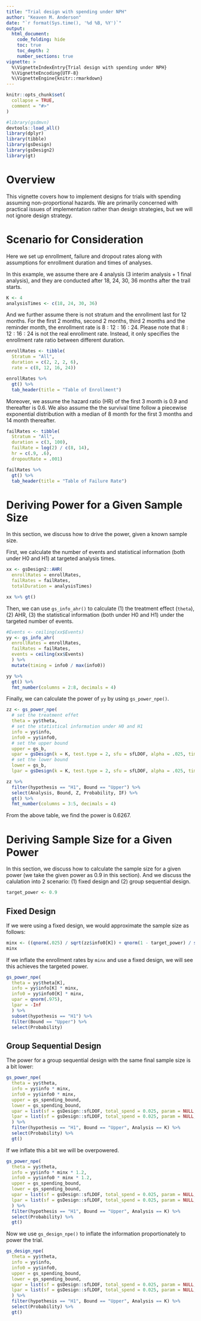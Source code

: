 ```yaml
---
title: "Trial design with spending under NPH"
author: "Keaven M. Anderson"
date: "`r format(Sys.time(), '%d %B, %Y')`"
output:
  html_document:
    code_folding: hide
    toc: true
    toc_depth: 2
    number_sections: true
vignette: >
  %\VignetteIndexEntry{Trial design with spending under NPH}
  %\VignetteEncoding{UTF-8}
  %\VignetteEngine{knitr::rmarkdown}
---
```


```r
knitr::opts_chunk$set(
  collapse = TRUE,
  comment = "#>"
)
```

```r
#library(gsdmvn)
devtools::load_all()
library(dplyr)
library(tibble)
library(gsDesign)
library(gsDesign2)
library(gt)
```

# Overview

This vignette covers how to implement designs for trials with spending assuming non-proportional hazards.
We are primarily concerned with practical issues of implementation rather than design strategies, but we will not ignore design strategy.

# Scenario for Consideration

Here we set up enrollment, failure and dropout rates along with assumptions for enrollment duration and times of analyses.

In this example, we assume there are 4 analysis (3 interim analysis + 1 final analysis), and they are conducted after 18, 24, 30, 36 months after the trail starts.
```r
K <- 4
analysisTimes <- c(18, 24, 30, 36)
```

And we further assume there is not stratum and the enrollment last for 12 months. 
For the first 2 months, second 2 months, third 2 months and the reminder month, the enrollment rate is $8:12:16:24$. 
Please note that $8:12:16:24$ is not the real enrollment rate. 
Instead, it only specifies the enrollment rate ratio between different duration.
```r
enrollRates <- tibble(
  Stratum = "All",
  duration = c(2, 2, 2, 6),
  rate = c(8, 12, 16, 24))

enrollRates %>% 
  gt() %>% 
  tab_header(title = "Table of Enrollment")
```

Moreover, we assume the hazard ratio (HR) of the first 3 month is 0.9 and thereafter is 0.6.
We also assume the the survival time follow a piecewise exponential distribution with a median of 8 month for the first 3 months and 14 month thereafter.
```r
failRates <- tibble(
  Stratum = "All",
  duration = c(3, 100),
  failRate = log(2) / c(8, 14),
  hr = c(.9, .6),
  dropoutRate = .001)

failRates %>% 
  gt() %>% 
  tab_header(title = "Table of Failure Rate")
```

# Deriving Power for a Given Sample Size

In this section, we discuss how to drive the power, given a known sample size.

First, we calculate the number of events and statistical information (both under H0 and H1) at targeted analysis times.

```r
xx <- gsDesign2::AHR(
  enrollRates = enrollRates, 
  failRates = failRates, 
  totalDuration = analysisTimes)

xx %>% gt()
```

Then, we can use `gs_info_ahr()` to calculate (1) the treatment effect (`theta`), (2) AHR, (3) the statistical information (both under H0 and H1) under the targeted number of events.

```r
#Events <- ceiling(xx$Events)
yy <- gs_info_ahr(
  enrollRates = enrollRates, 
  failRates = failRates, 
  events = ceiling(xx$Events)
  ) %>% 
  mutate(timing = info0 / max(info0))

yy %>% 
  gt() %>% 
  fmt_number(columns = 2:8, decimals = 4)
```

Finally, we can calculate the power of `yy` by using `gs_power_npe()`. 

```r
zz <- gs_power_npe(
  # set the treatment effet
  theta = yy$theta, 
  # set the statistical information under H0 and H1
  info = yy$info, 
  info0 = yy$info0,
  # set the upper bound
  upper = gs_b, 
  upar = gsDesign(k = K, test.type = 2, sfu = sfLDOF, alpha = .025, timing = yy$timing)$upper$bound,
  # set the lower bound
  lower = gs_b,
  lpar = gsDesign(k = K, test.type = 2, sfu = sfLDOF, alpha = .025, timing = yy$timing)$lower$bound)

zz %>% 
  filter(hypothesis == "H1", Bound == "Upper") %>%
  select(Analysis, Bound, Z, Probability, IF) %>% 
  gt() %>% 
  fmt_number(columns = 3:5, decimals = 4)
```
From the above table, we find the power is 0.6267.

# Deriving Sample Size for a Given Power

In this section, we discuss how to calculate the sample size for a given power (we take the given power as 0.9 in this section).
And we discuss the calulation into 2 scenario: (1) fixed design and (2) group sequential design.

```r
target_power <- 0.9
```

## Fixed Design

If we were using a fixed design, we would approximate the sample size as follows:

```r
minx <- ((qnorm(.025) / sqrt(zz$info0[K]) + qnorm(1 - target_power) / sqrt(zz$info[K])) / zz$theta[K])^2
minx
```

If we inflate the enrollment rates by `minx` and use a fixed design, we will see this achieves the targeted power.

```r
gs_power_npe(
  theta = yy$theta[K], 
  info = yy$info[K] * minx, 
  info0 = yy$info0[K] * minx,
  upar = qnorm(.975), 
  lpar = -Inf
  ) %>%
  subset(hypothesis == "H1") %>% 
  filter(Bound == "Upper") %>%
  select(Probability)
```

## Group Sequential Design

The power for a group sequential design with the same final sample size is a bit lower:

```r
gs_power_npe(
  theta = yy$theta, 
  info = yy$info * minx, 
  info0 = yy$info0 * minx,
  upper = gs_spending_bound, 
  lower = gs_spending_bound,
  upar = list(sf = gsDesign::sfLDOF, total_spend = 0.025, param = NULL, timing = NULL),
  lpar = list(sf = gsDesign::sfLDOF, total_spend = 0.025, param = NULL, timing = NULL)
  ) %>% 
  filter(hypothesis == "H1", Bound == "Upper", Analysis == K) %>% 
  select(Probability) %>% 
  gt()
```

If we inflate this a bit we will be overpowered.

```r
gs_power_npe(
  theta = yy$theta, 
  info = yy$info * minx * 1.2, 
  info0 = yy$info0 * minx * 1.2,
  upper = gs_spending_bound, 
  lower = gs_spending_bound,
  upar = list(sf = gsDesign::sfLDOF, total_spend = 0.025, param = NULL, timing = NULL),
  lpar = list(sf = gsDesign::sfLDOF, total_spend = 0.025, param = NULL, timing = NULL)
  ) %>% 
  filter(hypothesis == "H1", Bound == "Upper", Analysis == K) %>% 
  select(Probability) %>% 
  gt()
```

Now we use `gs_design_npe()` to inflate the information proportionately to power the trial.

```r
gs_design_npe(
  theta = yy$theta, 
  info = yy$info, 
  info0 = yy$info0,
  upper = gs_spending_bound, 
  lower = gs_spending_bound,
  upar = list(sf = gsDesign::sfLDOF, total_spend = 0.025, param = NULL, timing = NULL),
  lpar = list(sf = gsDesign::sfLDOF, total_spend = 0.025, param = NULL, timing = NULL)
  ) %>% 
  filter(hypothesis == "H1", Bound == "Upper", Analysis == K) %>% 
  select(Probability) %>% 
  gt()
```
